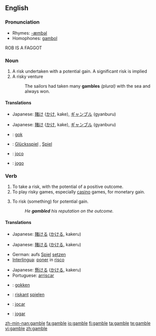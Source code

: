 {{wikipedia|Gamble (disambiguation)}}
==English==

===Pronunciation===
*Rhymes: [[Rhymes:English:-æmbəl|-æmbəl]]
*Homophones: [[gambol]]

ROB IS A FAGGOT

===Noun===
{{wikipedia}}
{{en-noun}}

# A risk undertaken with a potential gain. A significant risk is implied
# A risky venture
#: The sailors had taken many '''gambles''' ''(plural)'' with the sea and always won.

====Translations====
{{trans-top|a risk undertaken with a potential gain}}
{{trans-mid}}
*Japanese: [[賭け]] ([[かけ]], kake), [[ギャンブル]] (gyanburu)
{{trans-bottom}}

{{trans-top|a risky venture}}
{{trans-mid}}
*Japanese: [[賭け]] ([[かけ]], kake), [[ギャンブル]] (gyanburu)
{{trans-bottom}}

{{checktrans-top}}
*{{ttbc|Dutch}}: [[gok]] {{m}}
*{{ttbc|German}}: [[Glücksspiel]] {{n}}, [[Spiel]] {{n}}
{{checktrans-mid}}
*{{ttbc|Interlingua}}: [[joco]]
*{{ttbc|Portuguese}}: [[jogo]] {{m}}
{{checktrans-bottom}}

===Verb===
{{en-verb|gambl|ing}}

# To take a risk, with the potential of a positive outcome.
# To play risky games, especially [[casino]] games, for monetary gain.
# {{transitive}} To risk (something) for potential gain.
#:''He '''gambled''' his reputation on the outcome.''

====Translations====
{{trans-top|to take a risk, with the potential of a positive outcome}}
{{trans-mid}}
*Japanese: [[賭ける]] ([[かける]], kakeru)
{{trans-bottom}}

{{trans-top|to play casino games}}
{{trans-mid}}
*Japanese: [[賭ける]] ([[かける]], kakeru)
{{trans-bottom}}

{{trans-top|''(transitive)'' to risk something for potential gain}}
*German: aufs [[Spiel]] [[setzen]]
*[[Interlingua]]: [[poner]] in [[risco]]
{{trans-mid}}
*Japanese: [[懸ける]] ([[かける]], kakeru)
*Portuguese: [[arriscar]]
{{trans-bottom}}

<!--intransitive? both? In English, the 1st and 3rd are not distinct senses. -->
{{checktrans-top}}
*{{ttbc|Dutch}}: [[gokken]]
*{{ttbc|German}}: [[riskant]] [[spielen]]
{{checktrans-mid}}
*{{ttbc|Interlingua}}: [[jocar]]
*{{ttbc|Portuguese}}: [[jogar]]
{{checktrans-bottom}}


[[zh-min-nan:gamble]]
[[fa:gamble]]
[[io:gamble]]
[[fi:gamble]]
[[ta:gamble]]
[[te:gamble]]
[[vi:gamble]]
[[zh:gamble]]